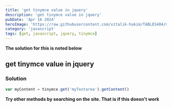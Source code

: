 ```yaml
---
title: 'get tinymce value in jquery'
description: 'get tinymce value in jquery'
pubDate: 'Apr 16 2024'
heroImage: 'https://raw.githubusercontent.com/vitalik-hakim/TABLES404/main/error_b/JavaScript.png'
category: 'javascript'
tags: [get, javascript, jquery, tinymce]
---
```


**The solution for this is noted below**

## get tinymce value in jquery

### Solution

```javascript
var myContent = tinymce.get('myTextarea').getContent()
```

**Try other methods by searching on the site. That is if this doesn't work**
